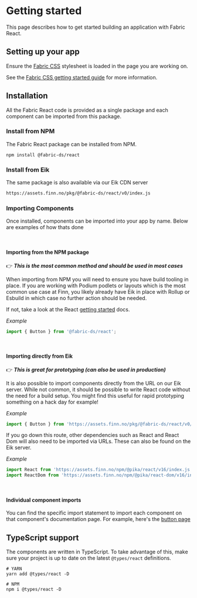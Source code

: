 # Getting started

This page describes how to get started building an application with Fabric
React.

## Setting up your app

Ensure the [Fabric CSS](https://css.fabric-ds.io) stylesheet is loaded in the page you are working on.

See the [Fabric CSS getting started guide](https://css.fabric-ds.io/pages/getting-started.html) for
more information.

## Installation

All the Fabric React code is provided as a single package and each component can be imported from this package.

### Install from NPM

The Fabric React package can be installed from NPM.

```shell
npm install @fabric-ds/react
```
### Install from Eik

The same package is also available via our Eik CDN server

```html
https://assets.finn.no/pkg/@fabric-ds/react/v0/index.js
```

### Importing Components

Once installed, components can be imported into your app by name. Below are examples of how thats done

<br />

#### Importing from the NPM package

👉 _**This is the most common method and should be used in most cases**_

When importing from NPM you will need to ensure you have build tooling in place. If you are working with Podium podlets or layouts which is the most common use case at Finn, you likely already have Eik in place with Rollup or Esbuild in which case no further action should be needed.

If not, take a look at the React [getting started](https://reactjs.org/docs/getting-started.html) docs.

_Example_
```js
import { Button } from '@fabric-ds/react';
```
<br />

#### Importing directly from Eik

👉 _**This is great for prototyping (can also be used in production)**_

It is also possible to import components directly from the URL on our Eik server. While not common, it should be possible to write React code without the need for a build setup. You might find this useful for rapid prototyping something on a hack day for example!

_Example_
```js
import { Button } from 'https://assets.finn.no/pkg/@fabric-ds/react/v0/index.js';
```

If you go down this route, other dependencies such as React and React Dom will also need to be imported via URLs. These can also be found on the Eik server.

_Example_
```js
import React from 'https://assets.finn.no/npm/@pika/react/v16/index.js';
import ReactDom from 'https://assets.finn.no/npm/@pika/react-dom/v16/index.js';
```

<br />

#### Individual component imports

You can find the specific import statement to import each component on that component's documentation page. For example, here's the [button page](/button)

## TypeScript support

The components are written in TypeScript. To take advantage of this, make sure
your project is up to date on the latest `@types/react` definitions.

```shell
# YARN
yarn add @types/react -D

# NPM
npm i @types/react -D
```
